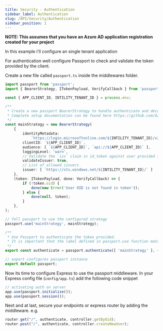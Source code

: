 ```yaml
---
title: Security - Authentication
sidebar_label: Authentication
slug: /API/Security/Authentication
sidebar_position: 1
---
```


**NOTE: This assumes that you have an Azure AD application registration created for your project**

In this example i'll configure an single tenant application

For authentication well configure Passport to check and validate the token provided by the client.

Create a new file called `passport.ts` inside the middlewares folder.

```typescript
import passport from 'passport';
import { BearerStrategy, ITokenPayload, VerifyCallback } from 'passport-azure-ad';

const { APP_CLIENT_ID, INTILITY_TENANT_ID } = process.env;

/**
 * Create a new passport BearerStrategy to handle authenticate and decoding of the provided token.
 * Complete setup documentation can be found here https://github.com/AzureAD/passport-azure-ad#42-bearerstrategy.
 */ 
const mainStrategy = new BearerStrategy(
    {
        identityMetadata:
            `https://login.microsoftonline.com/${INTILITY_TENANT_ID}/v2.0/.well-known/openid-configuration`,
        clientID: `${APP_CLIENT_ID}`,
        audience: [ `${APP_CLIENT_ID}`, `api://${APP_CLIENT_ID}` ],
        loggingLevel: 'warn',
        // Validate the `iss` claim in id_token against user provided issuer
        validateIssuer: true,
        // List of allowed issuers
        issuer: [ `https://sts.windows.net/${INTILITY_TENANT_ID}/` ]
    },
    (token: ITokenPayload, done: VerifyCallback) => {
        if (!token.oid) {
            done(new Error('User OID is not found in token'));
        } else {
            done(null, token);
        }
    },
);

// Tell passport to use the configured strategy
passport.use('mainStrategy', mainStrategy);

/**
 * Use Passport to authenticate the token provided. 
 * It is important that the label defined in passport.use function match the label provided here
 */
export const authenticate = passport.authenticate([ 'mainStrategy' ], { session: false });

// export configures passport instance
export default passport;
```

Now its time to configure Express to use the passport middleware. In your Express config file (`config/app.ts`) add the following code snippet

```typescript
// activating auth on server
app.use(passport.initialize());
app.use(passport.session());
```

Next and at last, secure your endpoints or express router by adding the middleware. e.g.

```typescript
router.get("/", authenticate, controller.getByOid);
router.post("/", authenticate, controller.createNewUser);
```

